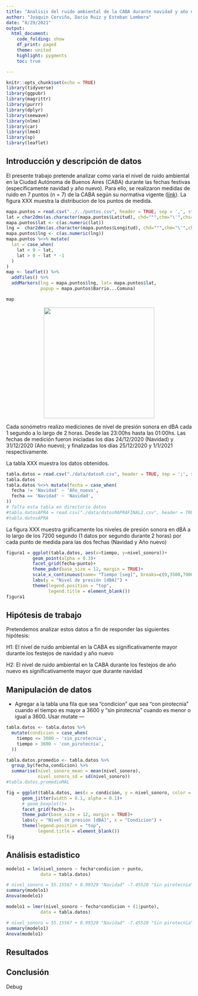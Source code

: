 ```yaml
---
title: "Analisis del ruido ambiental de la CABA durante navidad y año nuevo"
author: "Joaquin Cerviño, Dario Ruiz y Esteban Lombera"
date: "8/29/2021"
output:
  html_document:
    code_folding: show
    df_print: paged
    theme: united
    highlight: pygments
    toc: true

---
```


```r
knitr::opts_chunk$set(echo = TRUE)
library(tidyverse)
library(ggpubr)
library(magrittr)
library(purrr)
library(dplyr)
library(seewave)
library(nlme)
library(car)
library(lme4)
library(sp)
library(leaflet)
```

## Introducción y descripción de datos
El presente trabajo pretende analizar como varia el nivel de ruido ambiental en la Ciudad Autónoma de Buenos Aires (CABA) durante las fechas festivas (específicamente navidad y año nuevo). Para ello, se realizaron medidas de ruido en 7 puntos (n = 7) de la CABA según su normativa vigente ([link](https://www.argentina.gob.ar/normativa/provincial/ley-1540-123456789-0abc-defg-045-1000xvorpyel)). La figura XXX muestra la distribucion de los puntos de medida.

```r
mapa.puntos = read.csv("../../puntos.csv", header = TRUE, sep = ',', stringsAsFactors = TRUE)
lat = char2dms(as.character(mapa.puntos$Latitud), chd="°",chm="\'",chs="\"")
mapa.puntos$lat <- c(as.numeric(lat))
lng =  char2dms(as.character(mapa.puntos$Longitud), chd="°",chm="\'",chs="\"")
mapa.puntos$lng <- c(as.numeric(lng))
mapa.puntos %<>% mutate(
  lat = case_when(
    lat < 0 ~ lat,
    lat > 0 ~ lat * -1
  )
)
map <- leaflet() %>%
  addTiles() %>%
  addMarkers(lng = mapa.puntos$lng, lat= mapa.puntos$lat,
             popup = mapa.puntos$Barrio...Comuna)

map

```
<div>
<p style = 'text-align:center;'>
<img src="https://raw.githubusercontent.com/elombera/inferencia_tp_final/main/data/mapa.png" width="300px">
</p>
</div>

Cada sonómetro realizo mediciones de nivel de presión sonora en dBA cada 1 segundo a lo largo de 2 horas. Desde las 23:00hs hasta las 01:00hs. Las fechas de medición fueron iniciadas los días 24/12/2020 (Navidad) y 31/12/2020 (Año nuevo); y finalizadas los días 25/12/2020 y 1/1/2021 respectivamente.

La tabla XXX muestra los datos obtenidos.
```r
tabla.datos = read.csv("./data/datosR.csv", header = TRUE, sep = ';', stringsAsFactors = TRUE)
tabla.datos
tabla.datos %<>% mutate(fecha = case_when(
  fecha != 'Navidad' ~ 'Año_nuevo',
  fecha == 'Navidad' ~ 'Navidad',
))
# falta esta tabla en directorio datos
#tabla.datosAPRA = read.csv("./data/datosRAPRAFINAL2.csv", header = TRUE, sep = ';', stringsAsFactors = TRUE)
#tabla.datosAPRA

```
La figura XXX muestra gráficamente los niveles de presión sonora en dBA a lo largo de los 7200 segundo (1 datos por segundo durante 2 horas) por cada punto de medida para las dos fechas (Navidad y Año nuevo)

```r
figura1 = ggplot(tabla.datos, aes(x=tiempo, y=nivel_sonoro))+
          geom_point(alpha = 0.3)+
          facet_grid(fecha~punto)+
          theme_pubr(base_size = 12, margin = TRUE)+
          scale_x_continuous(name= "Tiempo [seg]", breaks=c(0,3500,7000), labels=c("0","3k5","7k")) +
          labs(y = "Nivel de presión [dBA]") +
          theme(legend.position = "top",
                legend.title = element_blank())
figura1

```

## Hipótesis de trabajo

Pretendemos analizar estos datos a fin de responder las siguientes hipótesis:

H1: El nivel de ruido ambiental en la CABA es significativamente mayor durante los festejos de navidad y año nuevo

H2: El nivel de ruido ambiental en la CABA durante los festejos de año nuevo es significativamente mayor que durante navidad

## Manipulación de datos
 - Agregar a la tabla una fila que sea "condicion" que sea "con pirotecnia" cuando el tiempo es mayor a 3600 y "sin pirotecnia" cuando es menor o igual a 3600. Usar mutate --- 

```r
tabla.datos <- tabla.datos %>%
  mutate(condicion = case_when(
    tiempo <= 3600 ~ 'sin_pirotecnia',
    tiempo > 3600 ~ 'con_pirotecnia',
  ))

tabla.datos.promedio <- tabla.datos %>%
  group_by(fecha,condicion) %>%
  summarise(nivel_sonoro_mean = mean(nivel_sonoro),
            nivel_sonoro_sd = sd(nivel_sonoro))
#tabla.datos.promedioMAL

fig = ggplot(tabla.datos, aes(x = condicion, y = nivel_sonoro, color = condicion))+
      geom_jitter(width = 0.1, alpha = 0.1)+
      # geom_boxplot()+
      facet_grid(fecha~.)+
      theme_pubr(base_size = 12, margin = TRUE)+
      labs(y = "Nivel de presión [dBA]", x = "Condicion") +
      theme(legend.position = "top",
            legend.title = element_blank())
fig

```


## Análisis estadistico
```r
modelo1 = lm(nivel_sonoro ~ fecha*condicion + punto,
             data = tabla.datos)

# nivel_sonoro = 55.15567 + 0.99329 "Navidad" -7.45520 "Sin pirotecnia" + 2.60660 "Navidad*Sin_pirotecnia
summary(modelo1)
Anova(modelo1)
```










```r
modelo1 = lmer(nivel_sonoro ~ fecha*condicion + (1|punto),
             data = tabla.datos)

# nivel_sonoro = 55.15567 + 0.99329 "Navidad" -7.45520 "Sin pirotecnia" + 2.60660 "Navidad*Sin_pirotecnia
summary(modelo1)
Anova(modelo1)
```


## Resultados

## Conclusión

Debug

```r

  

```

